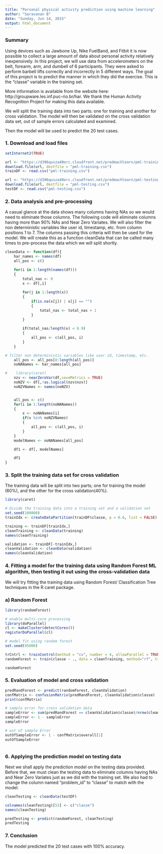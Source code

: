 ```yaml
---
title: "Personal physical activity prediction using machine learning"
author: "Saravanan B"
date: "Sunday, Jun 14, 2015"
output: html_document
---
```


### Summary
Using devices such as Jawbone Up, Nike FuelBand, and Fitbit it is now possible to collect a large amount of data about personal activity relatively inexpensively.  In this project, we will use data from accelerometers on the belt, forearm, arm, and dumbell of 6 participants. They were asked to perform barbell lifts correctly and incorrectly in 5 different ways. The goal of this project is to predict the manner in which they did the exercise. This is the "classe" variable in the training set.
    
More information is available from the website here: http://groupware.les.inf.puc-rio.br/har. We thank the Human Activity Recognition Project for making this data available.

We will split the training data into two parts: one for training and another for cross validation. The model will then be validated on the cross validation data set, out of sample errors calculated and examined.

Then the model will be used to predict the 20 test cases.

    

### 1. Download and load files
```r

setInternet2(TRUE)

url <- "https://d396qusza40orc.cloudfront.net/predmachlearn/pml-training.csv"
download.file(url, destfile = "pml-training.csv")
trainDF <- read.csv("pml-training.csv")

url <- "https://d396qusza40orc.cloudfront.net/predmachlearn/pml-testing.csv"
download.file(url, destfile = "pml-testing.csv")
testDF <- read.csv("pml-testing.csv")

```

### 2. Data analysis and pre-processing 
A casual glance at the data shows many columns having NAs so we would need to eliminate those columns. The following code will eliminate columns having more than 90% NAs and Near Zero Variates. We will also filter the non deterministic variables like user id, timestamp, etc. from column positions 1 to 7. The columns passing this criteria will then be used for the model. We will create this as a function cleanData that can be called many times to pre-process the data which we will split shortly.

```r

cleanData <- function(df){
    har_names <- names(df)
    all_pos <- c()

    for(i in 1:length(names(df)))
    {
        total_nas <- 0
        x <- df[,i]
  
        for(j in 1:length(x))
        {
            if(is.na(x[j]) | x[j] == "")
            {
                total_nas <- total_nas + 1
            }
        }
  
        if(total_nas/length(x) < 0.9)
        {
            all_pos <- c(all_pos, i)
        }
    }

# filter non deterministic variables like user id, timestamp, etc.
    all_pos <- all_pos[8:length(all_pos)]
    noNANames <- har_names[all_pos]

#    library(caret)
    nzv <- nearZeroVar(df,saveMetrics = TRUE)
    noNZV <- df[,!as.logical(nzv$nzv)]
    noNZVNames <- names(noNZV)


    all_pos <- c()
    for(i in 1:length(noNANames))
    {
        x <- noNANames[i]
        if(x %in% noNZVNames)
        {
            all_pos <- c(all_pos, i)
        }
    }
    modelNames <- noNANames[all_pos]

    df1 <- df[, modelNames]

    df1
}

```

### 3. Split the training data set for cross validation
The training data will be  split into two parts; one for training the model (60%), and the other for the cross validation(40%).

```r

library(caret)

# Divide the training data into a training set and a validation set
set.seed(100000)
trainIdx <- createDataPartition(trainDF$classe, p = 0.6, list = FALSE)

training <- trainDF[trainIdx,]
cleanTraining <- cleanData(training)
names(cleanTraining)

validation <- trainDF[-trainIdx,]
cleanValidation <- cleanData(validation)
names(cleanValidation)

```

### 4. Fitting a model for the training data using Random Forest ML algorithm, then testing it out using the cross-validation data
We will try fitting the training data using Random Forest/ Classification Tree techniques in the R caret package.

### a) Random Forest

```r

library(randomForest)

# enable multi-core processing
library(doParallel)
cl <- makeCluster(detectCores())
registerDoParallel(cl)

# model fit using random forest
set.seed(95000)

trCntrl <- trainControl(method = "cv", number = 4, allowParallel = TRUE,verboseIter = TRUE)
randomForest <- train(classe ~ ., data = cleanTraining, method="rf", trainControl=trCntrl, importance=TRUE)

randomForest


```

### 5. Evaluation of model and cross validation

```r

predRandForest <- predict(randomForest, cleanValidation)
confMatrix <- confusionMatrix(predRandForest, cleanValidation$classe)
print(confMatrix)

# sample error for cross validation data
sampleError <- sum(predRandForest == cleanValidation$classe)/nrow(cleanValidation)
sampleError <- 1 - sampleError
sampleError

# out of sample Error
outOfSampleError <- 1 - confMatrix$overall[1]
outOfSampleError



```

### 6. Applying the prediction model on testing data

Next we shall apply the prediction model on the testing data provided. Before that, we must clean the testing data to eliminate columns having NAs and Near Zero Variates just as we did with the training set. We also had to change the column named "problem_id" to "classe" to match with the model.

```r

cleanTesting <- cleanData(testDF)

colnames(cleanTesting)[53] <- c("classe")
names(cleanTesting)

predTesting <- predict(randomForest, cleanTesting)
predTesting


```

### 7. Conclusion

The model predicted the 20 test cases with 100% accuracy.
